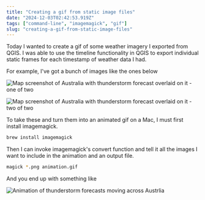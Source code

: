 ```yaml
---
title: "Creating a gif from static image files"
date: "2024-12-03T02:42:53.919Z"
tags: ["command-line", "imagemagick", "gif"]
slug: "creating-a-gif-from-static-image-files"
---
```


Today I wanted to create a gif of some weather imagery I exported from QGIS. I was able to use the timeline functionality in QGIS to export individual static frames for each timestamp of weather data I had.

For example, I've got a bunch of images like the ones below

![Map screenshot of Australia with thunderstorm forecast overlaid on it - one
  of two](/blog-images/creating-a-gif/0000.jpg)

![Map screenshot of Australia with thunderstorm forecast overlaid on it - two of
two](/blog-images/creating-a-gif/0045.jpg)

To take these and turn them into an
animated gif on a Mac, I must first install imagemagick.

```bash
brew install imagemagick
```

Then I can invoke imagemagick's convert function and tell it all the images I want to include in the animation and an output file.

```bash
magick *.png animation.gif
```

And you end up with something like

![Animation of thunderstorm forecasts moving across Austrlia](/blog-images/creating-a-gif/out2-opt.gif)
